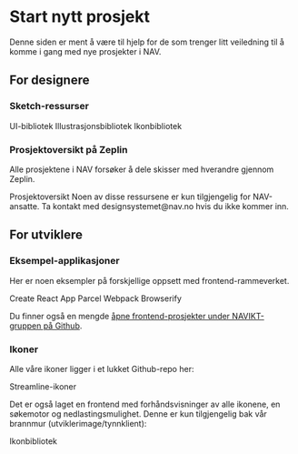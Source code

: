 
# Start nytt prosjekt

<Ingress>
    Denne siden er ment å være til hjelp for de som trenger litt veiledning til å komme i gang med nye prosjekter i NAV.
</Ingress>

## For designere

### Sketch-ressurser

<Lenkepanel className="resource-link" href="https://sketch.cloud/s/QynML" border>
    <SketchLogo />
    UI-bibliotek
</Lenkepanel>
<Lenkepanel className="resource-link" href="https://sketch.cloud/s/JvqEk" border>
    <SketchLogo />
    Illustrasjons&shy;bibliotek
</Lenkepanel>
<Lenkepanel className="resource-link" href="https://sketch.cloud/s/G9QxO" border>
    <SketchLogo />
    Ikon&shy;bibliotek
</Lenkepanel>

### Prosjektoversikt på Zeplin

Alle prosjektene i NAV forsøker å dele skisser med hverandre gjennom Zeplin.

<Lenkepanel className="resource-link" href="https://app.zeplin.io/organization/5afae195e8ce9ec304d84adf/projects" border>
    <ZeplinLogo />
    Prosjektoversikt
</Lenkepanel>

<Alertstripe type="info">
    Noen av disse ressursene er kun tilgjengelig for NAV-ansatte. Ta kontakt 
    med <Lenke href="mailto:designsystemet@nav.no">designsystemet@nav.no</Lenke> hvis du ikke kommer inn.
</Alertstripe>

## For utviklere

### Eksempel-applikasjoner

Her er noen eksempler på forskjellige oppsett med frontend-rammeverket.

<Lenkepanel className="resource-link" href="https://github.com/navikt/nav-frontend-moduler/tree/master/examples/cra" border>
    <GithubLogo />
    Create React App
</Lenkepanel>
<Lenkepanel className="resource-link" href="https://github.com/navikt/nav-frontend-moduler/tree/master/examples/parcel" border>
    <GithubLogo />
    Parcel
</Lenkepanel>
<Lenkepanel className="resource-link" href="https://github.com/navikt/nav-frontend-moduler/tree/master/examples/webpack" border>
    <GithubLogo />
    Webpack
</Lenkepanel>
<Lenkepanel className="resource-link" href="https://github.com/navikt/nav-frontend-moduler/tree/master/examples/legacy" border>
    <GithubLogo />
    Browserify
</Lenkepanel>

Du finner også en mengde [åpne frontend-prosjekter under NAVIKT-gruppen på Github](https://github.com/navikt?utf8=✓&q=frontend&type=&language=).

### Ikoner

Alle våre ikoner ligger i et lukket Github-repo her:

<Lenkepanel className="resource-link" href="https://github.com/navikt/nav-frontend-ikoner-backend/tree/master/src/main/resources/static/api/icons" border>
    <GithubLogo />
    Streamline-ikoner
</Lenkepanel>

Det er også laget en frontend med forhåndsvisninger av alle ikonene, en søkemotor og nedlastingsmulighet. Denne er kun tilgjengelig bak vår brannmur (utviklerimage/tynnklient):

<Lenkepanel className="resource-link" href="https://app-q6.adeo.no/nav-frontend-ikoner/" border>
    <NAVLogoCircle />
    Ikon&shy;bibliotek
</Lenkepanel>